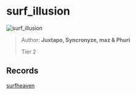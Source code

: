 
# surf_illusion

![surf_illusion](https://raw.githubusercontent.com/Sayt123/SurfMapPics/Maps-and-bonuses/csgo/surf_illusion.jpg)

> Author: **Juxtapo, Syncronyze, maz & Phuri**
>
> Tier 2

## Records

[surfheaven](https://surfheaven.eu/map/surf_illusion)
